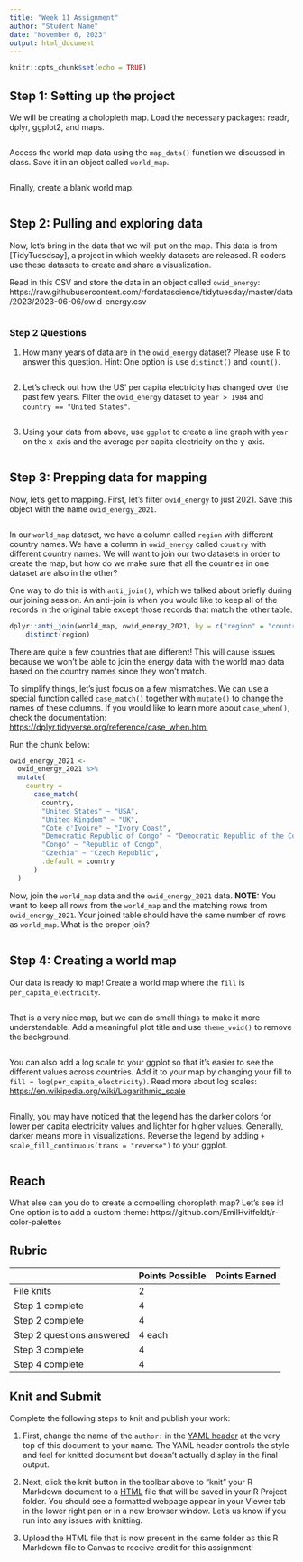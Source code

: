 ```yaml
---
title: "Week 11 Assignment"
author: "Student Name"
date: "November 6, 2023"
output: html_document
---
```


```r
knitr::opts_chunk$set(echo = TRUE)
```

## Step 1: Setting up the project

We will be creating a cholopleth map. Load the necessary packages: readr, dplyr, ggplot2, and maps.

```r

```

Access the world map data using the `map_data()` function we discussed in class. Save it in an object called `world_map`.

```r

```

Finally, create a blank world map.

```r

```

## Step 2: Pulling and exploring data

Now, let's bring in the data that we will put on the map. This data is from [TidyTuesdsay], a project in which weekly datasets are released. R coders use these datasets to create and share a visualization.

Read in this CSV and store the data in an object called `owid_energy`: https://raw.githubusercontent.com/rfordatascience/tidytuesday/master/data/2023/2023-06-06/owid-energy.csv

```r

```

### Step 2 Questions

1. How many years of data are in the `owid_energy` dataset? Please use R to answer this question. Hint: One option is use `distinct()` and `count()`.

```r

```

2. Let's check out how the US' per capita electricity has changed over the past few years. Filter the `owid_energy` dataset to `year > 1984` and `country == "United States"`.

```r

```

3. Using your data from above, use `ggplot` to create a line graph with `year` on the x-axis and the average per capita electricity on the y-axis.

```r

```

## Step 3: Prepping data for mapping

Now, let's get to mapping. First, let's filter `owid_energy` to just 2021. Save this object with the name `owid_energy_2021`.

```r

```

In our `world_map` dataset, we have a column called `region` with different country names. We have a column in `owid_energy` called `country` with different country names. We will want to join our two datasets in order to create the map, but how do we make sure that all the countries in one dataset are also in the other?

One way to do this is with `anti_join()`, which we talked about briefly during our joining session. An anti-join is when you would like to keep all of the records in the original table except those records that match the other table.

```r
dplyr::anti_join(world_map, owid_energy_2021, by = c("region" = "country")) %>% 
    distinct(region)
```

There are quite a few countries that are different! This will cause issues because we won't be able to join the energy data with the world map data based on the country names since they won't match.

To simplify things, let's just focus on a few mismatches. We can use a special function called `case_match()` together with `mutate()` to change the names of these columns. If you would like to learn more about `case_when()`, check the documentation: <https://dplyr.tidyverse.org/reference/case_when.html>

Run the chunk below:

```r
owid_energy_2021 <-
  owid_energy_2021 %>% 
  mutate(
    country =
      case_match(
        country,
        "United States" ~ "USA",
        "United Kingdom" ~ "UK",
        "Cote d'Ivoire" ~ "Ivory Coast",
        "Democratic Republic of Congo" ~ "Democratic Republic of the Congo",
        "Congo" ~ "Republic of Congo",
        "Czechia" ~ "Czech Republic",
        .default = country
      )
  )
```

Now, join the `world_map` data and the `owid_energy_2021` data. **NOTE:** You want to keep all rows from the `world_map` and the matching rows from `owid_energy_2021`. Your joined table should have the same number of rows as `world_map`. What is the proper join? 

```r

```

## Step 4: Creating a world map

Our data is ready to map! Create a world map where the `fill` is `per_capita_electricity`.

```r

```

That is a very nice map, but we can do small things to make it more understandable. Add a meaningful plot title and use `theme_void()` to remove the background.

```r

```

You can also add a log scale to your ggplot so that it's easier to see the different values across countries. Add it to your map by changing your fill to `fill = log(per_capita_electricity)`. Read more about log scales: <https://en.wikipedia.org/wiki/Logarithmic_scale>

```r

```

Finally, you may have noticed that the legend has the darker colors for lower per capita electricity values and lighter for higher values. Generally, darker means more in visualizations. Reverse the legend by adding `+ scale_fill_continuous(trans = "reverse")` to your ggplot.

```r

```

## Reach

What else can you do to create a compelling choropleth map? Let's see it! One option is to add a custom theme: https://github.com/EmilHvitfeldt/r-color-palettes

## Rubric

|                                 | Points Possible | Points Earned |
|---------------------------------|-----------------|---------------|
| File knits                      | 2               |               |
| Step 1 complete                 | 4               |               |
| Step 2 complete                 | 4               |               |
| Step 2 questions answered       | 4 each          |               |
| Step 3 complete                 | 4               |               |
| Step 4 complete                 | 4               |               |

## Knit and Submit

Complete the following steps to knit and publish your work:

1.  First, change the name of the `author:` in the [YAML header](https://bookdown.org/yihui/rmarkdown-cookbook/rmarkdown-anatomy.html#yaml-metadata) at the very top of this document to your name. The YAML header controls the style and feel for knitted document but doesn't actually display in the final output.

2.  Next, click the knit button in the toolbar above to "knit" your R Markdown document to a [HTML](https://bookdown.org/yihui/rmarkdown/html-document.html) file that will be saved in your R Project folder. You should see a formatted webpage appear in your Viewer tab in the lower right pan or in a new browser window. Let's us know if you run into any issues with knitting.

3. Upload the HTML file that is now present in the same folder as this R Markdown file to Canvas to receive credit for this assignment!
